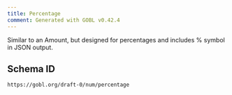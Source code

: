 ```yaml
---
title: Percentage
comment: Generated with GOBL v0.42.4
---
```


Similar to an Amount, but designed for percentages and includes % symbol in JSON output.

## Schema ID

`https://gobl.org/draft-0/num/percentage`

